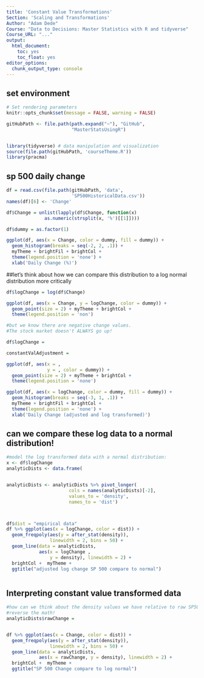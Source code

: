 ```yaml
---
title: 'Constant Value Transformations'
Section: 'Scaling and Transformations'
Author: "Adam Dede"
Course: "Data to Decisions: Master Statistics with R and tidyverse"
Course_URL: "..." 
output:
  html_document:
    toc: yes
    toc_float: yes
editor_options:
  chunk_output_type: console
---
```



## set environment

```r

# Set rendering parameters
knitr::opts_chunk$set(message = FALSE, warning = FALSE)

gitHubPath <- file.path(path.expand("~"), "GitHub", 
                        "MasterStatsUsingR")


library(tidyverse) # data manipulation and visualization
source(file.path(gitHubPath, 'courseTheme.R'))
library(pracma)

```

## sp 500 daily change 

```r

df = read.csv(file.path(gitHubPath, 'data', 
                        'SP500HistoricalData.csv'))
names(df)[6] <- 'Change'

df$Change = unlist(lapply(df$Change, function(x)
              as.numeric(strsplit(x, '%')[[1]])))

df$dummy = as.factor(1) 

ggplot(df, aes(x = Change, color = dummy, fill = dummy)) +
  geom_histogram(breaks = seq(-2, 2, .1)) + 
  myTheme + brightFil + brightCol + 
  theme(legend.position = 'none') + 
  xlab('Daily Change (%)') 

```

##let's think about how we can compare this distribution to a log normal distribution more critically 

```r
df$logChange = log(df$Change)

ggplot(df, aes(x = Change, y = logChange, color = dummy)) + 
  geom_point(size = 2) + myTheme + brightCol + 
  theme(legend.position = 'non')

#but we know there are negative change values. 
#The stock market doesn't ALWAYS go up! 

df$logChange = 

constantValAdjustment = 

ggplot(df, aes(x = , 
               y = , color = dummy)) + 
  geom_point(size = 2) + myTheme + brightCol + 
  theme(legend.position = 'none')

ggplot(df, aes(x = logChange, color = dummy, fill = dummy)) +
  geom_histogram(breaks = seq(-3, 1, .1)) + 
  myTheme + brightFil + brightCol + 
  theme(legend.position = 'none') + 
  xlab('Daily Change (adjusted and log transformed)') 


```

## can we compare these log data to a normal distribution! 

```r

#model the log transformed data with a normal distribution: 
x <- df$logChange
analyticDists <- data.frame(


analyticDists <- analyticDists %>% pivot_longer(
                       cols = names(analyticDists)[-2], 
                       values_to = 'density', 
                       names_to = 'dist')



df$dist = "empirical data"
df %>% ggplot(aes(x = logChange, color = dist)) + 
  geom_freqpoly(aes(y = after_stat(density)), 
                linewidth = 2, bins = 50) +
  geom_line(data = analyticDists, 
            aes(x = logChange , 
                y = density), linewidth = 2) + 
  brightCol +  myTheme + 
  ggtitle("adjusted log change SP 500 compare to normal") 



```

## Interpreting constant value transformed data 

```r


#how can we think about the density values we have relative to raw SP500 changes?
#reverse the math! 
analyticDists$rawChange = 


df %>% ggplot(aes(x = Change, color = dist)) + 
  geom_freqpoly(aes(y = after_stat(density)), 
                linewidth = 2, bins = 50) +
  geom_line(data = analyticDists, 
            aes(x = rawChange, y = density), linewidth = 2) + 
  brightCol +  myTheme + 
  ggtitle("SP 500 Change compare to log normal") 


```

